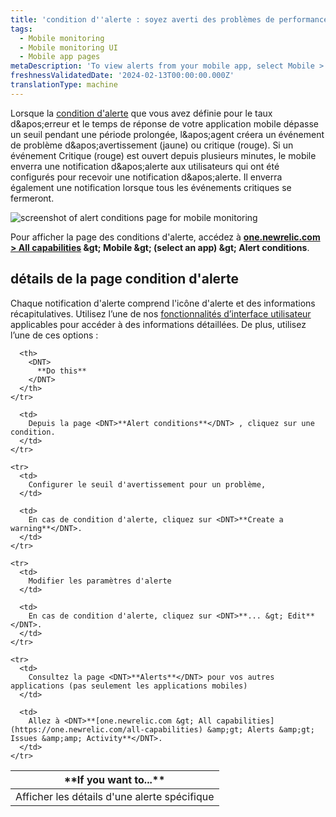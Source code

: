 ```yaml
---
title: 'condition d''alerte : soyez averti des problèmes de performances et des erreurs'
tags:
  - Mobile monitoring
  - Mobile monitoring UI
  - Mobile app pages
metaDescription: 'To view alerts from your mobile app, select Mobile > (select an app) > App > Alerts.'
freshnessValidatedDate: '2024-02-13T00:00:00.000Z'
translationType: machine
---
```


Lorsque la [condition d'alerte](/docs/mobile-apps/alert-settings) que vous avez définie pour le taux d&amp;apos;erreur et le temps de réponse de votre application mobile dépasse un seuil pendant une période prolongée, l&amp;apos;agent <InlinePopover type="mobile" />créera un événement de problème d&amp;apos;avertissement (jaune) ou critique (rouge). Si un événement Critique (rouge) est ouvert depuis plusieurs minutes, le mobile enverra une notification d&amp;apos;alerte aux utilisateurs qui ont été configurés pour recevoir une notification d&amp;apos;alerte. Il enverra également une notification lorsque tous les événements critiques se fermeront.

<img title="alert conditions page " alt="screenshot of alert conditions page for mobile monitoring" src="/images/mobile_screenshot-full_alert-conditions-page.webp" />

Pour afficher la page des conditions d'alerte, accédez à <DNT>**[one.newrelic.com &gt; All capabilities](https://one.newrelic.com/all-capabilities) &amp;gt; Mobile &amp;gt; (select an app) &amp;gt; Alert conditions**</DNT>.

## détails de la page condition d'alerte

Chaque notification d'alerte comprend l'icône d'alerte et des informations récapitulatives. Utilisez l’une de nos [fonctionnalités d’interface utilisateur](/docs/new-relic-solutions/new-relic-one/introduction-new-relic-platform) applicables pour accéder à des informations détaillées. De plus, utilisez l’une de ces options :

<table>
  <thead>
    <tr>
      <th width={200}>
        <DNT>
          **If you want to...**
        </DNT>
      </th>

      <th>
        <DNT>
          **Do this**
        </DNT>
      </th>
    </tr>
  </thead>

  <tbody>
    <tr>
      <td>
        Afficher les détails d'une alerte spécifique
      </td>

      <td>
        Depuis la page <DNT>**Alert conditions**</DNT> , cliquez sur une condition.
      </td>
    </tr>

    <tr>
      <td>
        Configurer le seuil d'avertissement pour un problème,
      </td>

      <td>
        En cas de condition d'alerte, cliquez sur <DNT>**Create a warning**</DNT>.
      </td>
    </tr>

    <tr>
      <td>
        Modifier les paramètres d'alerte
      </td>

      <td>
        En cas de condition d'alerte, cliquez sur <DNT>**... &gt; Edit**</DNT>.
      </td>
    </tr>

    <tr>
      <td>
        Consultez la page <DNT>**Alerts**</DNT> pour vos autres applications (pas seulement les applications mobiles)
      </td>

      <td>
        Allez à <DNT>**[one.newrelic.com &gt; All capabilities](https://one.newrelic.com/all-capabilities) &amp;gt; Alerts &amp;gt; Issues &amp;amp; Activity**</DNT>.
      </td>
    </tr>
  </tbody>
</table>